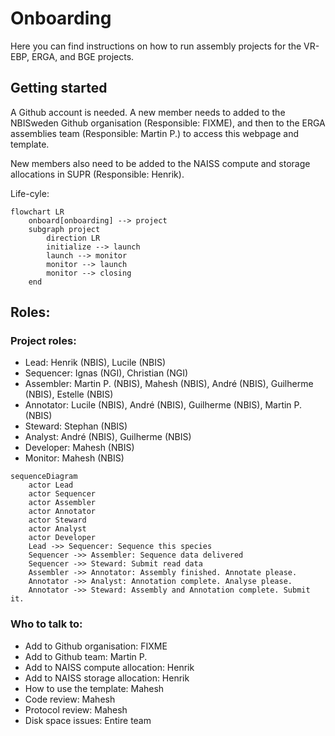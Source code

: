 # Onboarding {.unnumbered}

Here you can find instructions on how to run assembly projects
for the VR-EBP, ERGA, and BGE projects.

## Getting started

A Github account is needed. A new member needs to added to the NBISweden Github organisation 
(Responsible: FIXME), and then to the ERGA assemblies team (Responsible: Martin P.) to access 
this webpage and template.

New members also need to be added to the NAISS compute and storage allocations in SUPR 
(Responsible: Henrik).

Life-cyle:
```mermaid
flowchart LR
    onboard[onboarding] --> project
    subgraph project
        direction LR
        initialize --> launch
        launch --> monitor
        monitor --> launch
        monitor --> closing
    end
```

## Roles:

### Project roles:

- Lead: Henrik (NBIS), Lucile (NBIS)
- Sequencer: Ignas (NGI), Christian (NGI)
- Assembler: Martin P. (NBIS), Mahesh (NBIS), André (NBIS), Guilherme (NBIS), Estelle (NBIS)
- Annotator: Lucile (NBIS), André (NBIS), Guilherme (NBIS), Martin P. (NBIS)
- Steward: Stephan (NBIS)
- Analyst: André (NBIS), Guilherme (NBIS)
- Developer: Mahesh (NBIS)
- Monitor: Mahesh (NBIS)

```mermaid
sequenceDiagram
    actor Lead
    actor Sequencer
    actor Assembler
    actor Annotator
    actor Steward
    actor Analyst
    actor Developer
    Lead ->> Sequencer: Sequence this species
    Sequencer ->> Assembler: Sequence data delivered
    Sequencer ->> Steward: Submit read data
    Assembler ->> Annotator: Assembly finished. Annotate please.
    Annotator ->> Analyst: Annotation complete. Analyse please.
    Annotator ->> Steward: Assembly and Annotation complete. Submit it.
```

### Who to talk to:

- Add to Github organisation: FIXME
- Add to Github team: Martin P.
- Add to NAISS compute allocation: Henrik
- Add to NAISS storage allocation: Henrik
- How to use the template: Mahesh
- Code review: Mahesh
- Protocol review: Mahesh
- Disk space issues: Entire team
